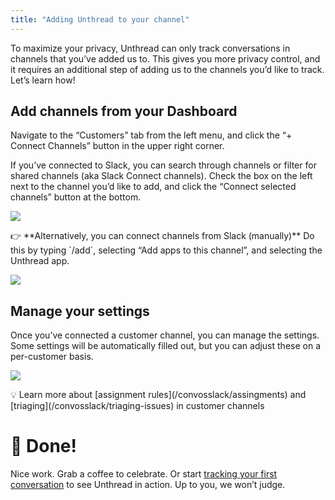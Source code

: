 ```yaml
---
title: "Adding Unthread to your channel"
---
```


To maximize your privacy, Unthread can only track conversations in channels that
you’ve added us to. This gives you more privacy control, and it requires an
additional step of adding us to the channels you’d like to track. Let’s learn
how!

## Add channels from your Dashboard

Navigate to the “Customers” tab from the left menu, and click the “+ Connect
Channels” button in the upper right corner.

If you’ve connected to Slack, you can search through channels or filter for
shared channels (aka Slack Connect channels). Check the box on the left next to
the channel you’d like to add, and click the “Connect selected channels” button
at the bottom.

![](/images/select-channels.png)

<Note>
👉 **Alternatively, you can connect channels from Slack (manually)**
Do this by typing `/add`, selecting “Add apps to this channel”, and selecting the Unthread app.

![](/images/connect-channels.png)

</Note>

## Manage your settings

Once you’ve connected a customer channel, you can manage the settings. Some
settings will be automatically filled out, but you can adjust these on a
per-customer basis.

![](/images/manage-settings.png)

<Note>
💡 Learn more about [assignment rules](/convosslack/assingments) and [triaging](/convosslack/triaging-issues) in customer channels

</Note>

# 🎉 Done!

Nice work. Grab a coffee to celebrate. Or start
[tracking your first conversation](/settingupaccount/tracking-convo)
to see Unthread in action. Up to you, we won’t judge.
